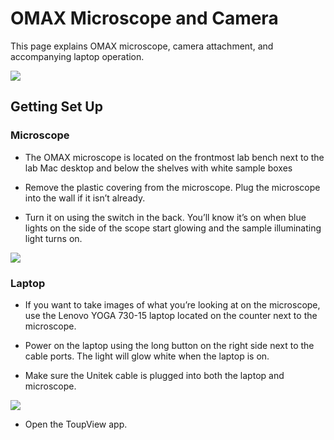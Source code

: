 # OMAX Microscope and Camera

This page explains OMAX microscope, camera attachment, and accompanying laptop operation.

![](img/OMAXscope.png)

## Getting Set Up

### Microscope

- The OMAX microscope is located on the frontmost lab bench next to the lab Mac desktop and below the shelves with white sample boxes

- Remove the plastic covering from the microscope. Plug the microscope into the wall if it isn't already.

- Turn it on using the switch in the back. You'll know it's on when blue lights on the side of the scope start glowing and the sample illuminating light turns on.

![](img/OMAXpower.png)

### Laptop
- If you want to take images of what you're looking at on the microscope, use the Lenovo YOGA 730-15 laptop located on the counter next to the microscope.

- Power on the laptop using the long button on the right side next to the cable ports. The light will glow white when the laptop is on.

- Make sure the Unitek cable is plugged into both the laptop and microscope.

![](img/OMAXcord.png)

- Open the ToupView app.

